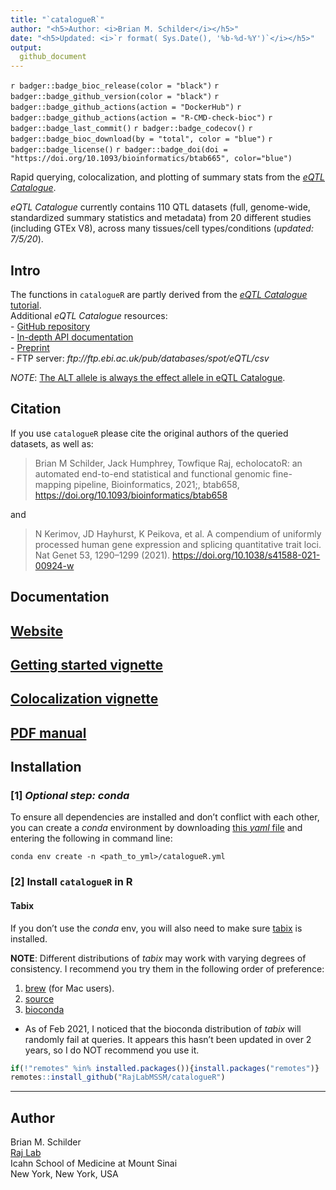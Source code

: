 ```yaml
---
title: "`catalogueR`" 
author: "<h5>Author: <i>Brian M. Schilder</i></h5>" 
date: "<h5>Updated: <i>`r format( Sys.Date(), '%b-%d-%Y')`</i></h5>"
output:
  github_document
---
```


<!-- badges: start -->
`r badger::badge_bioc_release(color = "black")`
`r badger::badge_github_version(color = "black")`
`r badger::badge_github_actions(action = "DockerHub")`
`r badger::badge_github_actions(action = "R-CMD-check-bioc")`
`r badger::badge_last_commit()`
`r badger::badge_codecov()`
`r badger::badge_bioc_download(by = "total", color = "blue")`
`r badger::badge_license()`
`r badger::badge_doi(doi = "https://doi.org/10.1093/bioinformatics/btab665", color="blue")`
<!-- badges: end -->

Rapid querying, colocalization, and plotting of summary stats from the
[*eQTL Catalogue*](https://www.ebi.ac.uk/eqtl/). 

*eQTL Catalogue* currently contains 110 QTL datasets 
(full, genome-wide, standardized summary statistics and metadata) 
from 20 different studies (including GTEx V8), 
across many tissues/cell types/conditions (*updated: 7/5/20*).  

## Intro  

The functions in `catalogueR` are partly derived from the 
[*eQTL Catalogue* tutorial](http://htmlpreview.github.io/?https://github.com/eQTL-Catalogue/eQTL-Catalogue-resources/blob/master/scripts/eQTL_API_usecase.html).  
Additional *eQTL Catalogue* resources:  
- [GitHub repository](https://github.com/eQTL-Catalogue/eQTL-Catalogue-resources)  
- [In-depth API documentation](https://www.ebi.ac.uk/eqtl/api-docs/)  
- [Preprint](https://www.biorxiv.org/content/10.1101/2020.01.29.924266v1)  
- FTP server: *ftp://ftp.ebi.ac.uk/pub/databases/spot/eQTL/csv*

*NOTE*: [The ALT allele is always the effect allele in eQTL Catalogue](https://www.ebi.ac.uk/eqtl/Data_access/).  

## Citation

If you use `catalogueR` please cite the original authors of 
the queried datasets, as well as:  

> Brian M Schilder, Jack Humphrey, Towfique Raj, echolocatoR: 
an automated end-to-end statistical and functional genomic 
fine-mapping pipeline, Bioinformatics, 2021;, btab658, [https://doi.org/10.1093/bioinformatics/btab658](https://doi.org/10.1093/bioinformatics/btab658)

and

> N Kerimov, JD Hayhurst, K Peikova, et al. A compendium of uniformly 
processed human gene expression and splicing quantitative trait loci. 
Nat Genet 53, 1290–1299 (2021). [https://doi.org/10.1038/s41588-021-00924-w](https://doi.org/10.1038/s41588-021-00924-w)

## Documentation  

## [Website](https://rajlabmssm.github.io/catalogueR/)  

## [Getting started vignette](https://rajlabmssm.github.io/catalogueR/)  

## [Colocalization vignette](https://rajlabmssm.github.io/catalogueR/articles/colocalize.html)  

## [PDF manual](https://rajlabmssm.github.io/catalogueR/catalogueR_0.1.0.pdf)  


## Installation 

### [1] *Optional step: conda*   

To ensure all dependencies are installed and don't conflict with each other, 
you can create a *conda* environment by downloading [this *yaml* file](https://github.com/RajLabMSSM/catalogueR/blob/master/inst/conda/catalogueR.yml) and 
entering the following in command line:  
```
conda env create -n <path_to_yml>/catalogueR.yml
```

### [2] Install `catalogueR` in R  

#### Tabix 

If you don't use the *conda* env, you will also need to make sure [tabix](http://www.htslib.org/doc/tabix.html) is installed.

**NOTE**: Different distributions of *tabix* may work with 
varying degrees of consistency. 
I recommend you try them in the following order of preference:

1. [brew](https://formulae.brew.sh/formula/htslib) (for Mac users).
2. [source](http://www.htslib.org/download/) 
3. [bioconda](https://anaconda.org/bioconda/tabix) 
  - As of Feb 2021, I noticed that the bioconda distribution of *tabix* 
  will randomly fail at queries. It appears this hasn't been updated 
  in over 2 years, so I do NOT recommend you use it.
  

```R
if(!"remotes" %in% installed.packages()){install.packages("remotes")}
remotes::install_github("RajLabMSSM/catalogueR")
```

<hr>  
 
## Author  

Brian M. Schilder  
[Raj Lab](http://rajlab.org)  
Icahn School of Medicine at Mount Sinai  
New York, New York, USA  
